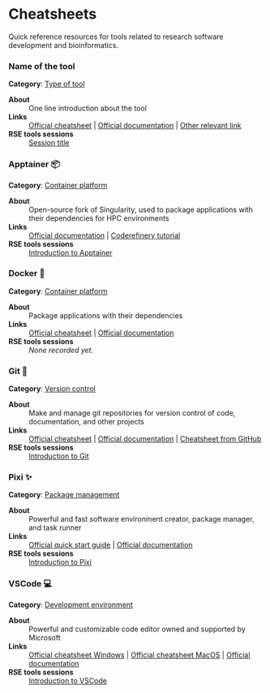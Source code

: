 # Cheatsheets

Quick reference resources for tools related to research software development and bioinformatics.

::::: {.callout-tip title="Template for contributing" collapse="true}
:::: {.card .mb-4}
::: {.card-body}
### Name of the tool

**Category**: [Type of tool](https://nbisweden.github.io/Training-Tech-shorts/<MAIN_CATEGORY>)

**About**
: One line introduction about the tool

**Links**
: [Official cheatsheet](url) | [Official documentation](url) | [Other relevant link](url)

**RSE tools sessions**
: [Session title](https://nbisweden.github.io/Training-Tech-shorts/posts/<FILENAME>)
:::
::::
:::::

:::: {.card .mb-4}
::: {.card-body}
### Apptainer 📦

**Category**: [Container platform](https://nbisweden.github.io/Training-Tech-shorts/#category=Containers)

**About**
: Open-source fork of Singularity, used to package applications with their dependencies for HPC environments

**Links**
: [Official documentation](https://apptainer.org/docs/user/latest/) | [Coderefinery tutorial](https://coderefinery.github.io/hpc-containers/)

**RSE tools sessions**
: [Introduction to Apptainer](https://nbisweden.github.io/Training-Tech-shorts/posts/2024-06-04-apptainer-intro/)
:::
::::

:::: {.card .mb-4}
::: {.card-body}
### Docker 🐳

**Category**: [Container platform](https://nbisweden.github.io/Training-Tech-shorts/#category=Containers)

**About**
: Package applications with their dependencies

**Links**
: [Official cheatsheet](https://docs.docker.com/get-started/docker_cheatsheet.pdf) | [Official documentation](https://docs.docker.com/)

**RSE tools sessions**
: *None recorded yet.*
:::
::::

:::: {.card .mb-4}
::: {.card-body}
### Git 🌲

**Category**: [Version control](https://nbisweden.github.io/Training-Tech-shorts/#category=Version%20control)

**About**
: Make and manage git repositories for version control of code, documentation, and other projects

**Links**
: [Official cheatsheet](https://git-scm.com/cheat-sheet) | [Official documentation](https://git-scm.com/book/en/v2) | [Cheatsheet from GitHub](https://education.github.com/git-cheat-sheet-education.pdf)

**RSE tools sessions**
: [Introduction to Git](https://nbisweden.github.io/Training-Tech-shorts/posts/2024-03-19-git-intro/)
:::
::::

:::: {.card .mb-4}
::: {.card-body}
### Pixi ✨

**Category**: [Package management](https://nbisweden.github.io/Training-Tech-shorts/#category=Package%20management)

**About**
: Powerful and fast software environment creator, package manager, and task runner

**Links**
: [Official quick start guide](https://pixi.sh/latest/getting_started/) | [Official documentation](https://pixi.sh/latest/)

**RSE tools sessions**
: [Introduction to Pixi](https://nbisweden.github.io/Training-Tech-shorts/posts/2025-01-21-pixi-intro/)
:::
::::

:::: {.card .mb-4}
::: {.card-body}
### VSCode 💻

**Category**: [Development environment](https://nbisweden.github.io/Training-Tech-shorts/#category=IDE)

**About**
: Powerful and customizable code editor owned and supported by Microsoft

**Links**
: [Official cheatsheet Windows](https://code.visualstudio.com/shortcuts/keyboard-shortcuts-windows.pdf) | [Official cheatsheet MacOS](https://code.visualstudio.com/shortcuts/keyboard-shortcuts-macos.pdf) | [Official documentation](https://code.visualstudio.com/docs)

**RSE tools sessions**
: [Introduction to VSCode](https://nbisweden.github.io/Training-Tech-shorts/posts/2025-02-18-vscode-intro/)
:::
::::
